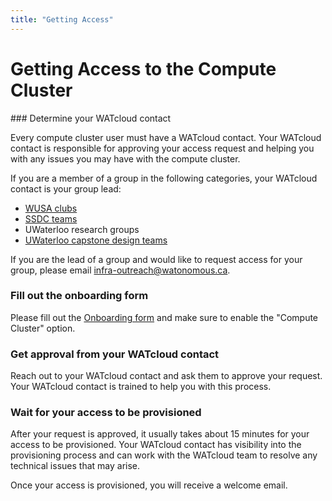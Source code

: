 ```yaml
---
title: "Getting Access"
---
```


# Getting Access to the Compute Cluster

 
<Steps>
### Determine your WATcloud contact

Every compute cluster user must have a WATcloud contact. Your WATcloud contact is responsible for approving your access request and helping
you with any issues you may have with the compute cluster.

If you are a member of a group in the following categories, your WATcloud contact is your group lead:
- [WUSA clubs](https://wusa.ca/clubs/)
- [SSDC teams](https://uwaterloo.ca/sedra-student-design-centre/directory-teams)
- UWaterloo research groups
- [UWaterloo capstone design teams](https://uwaterloo.ca/capstone-design/)

If you are the lead of a group and would like to request access for your group, please email infra-outreach@watonomous.ca.

### Fill out the onboarding form
 
Please fill out the [Onboarding form](https://cloud.watonomous.ca/onboarding-form/) and make sure to enable the "Compute Cluster" option.
 
### Get approval from your WATcloud contact

Reach out to your WATcloud contact and ask them to approve your request. Your WATcloud contact is trained to help you with this process.

### Wait for your access to be provisioned

After your request is approved, it usually takes about 15 minutes for your access to be provisioned. Your WATcloud contact has visibility
into the provisioning process and can work with the WATcloud team to resolve any technical issues that may arise.

Once your access is provisioned, you will receive a welcome email.
 
</Steps>